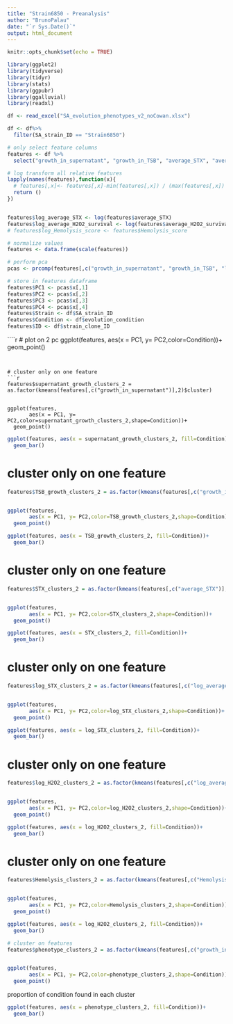 ```yaml
---
title: "Strain6850 - Preanalysis"
author: "BrunoPalau"
date: "`r Sys.Date()`"
output: html_document
---
```


```r
knitr::opts_chunk$set(echo = TRUE)
```

```r
library(ggplot2)
library(tidyverse)
library(tidyr)
library(stats)
library(ggpubr)
library(ggalluvial)
library(readxl)
```

```r
df <- read_excel("SA_evolution_phenotypes_v2_noCowan.xlsx")
```

```r
df <- df%>%
  filter(SA_strain_ID == "Strain6850")

# only select feature columns
features <- df %>%
  select("growth_in_supernatant", "growth_in_TSB", "average_STX", "average_H2O2_survival","Hemolysis_score")

# log transform all relative features
lapply(names(features),function(x){
  # features[,x]<- features[,x]-min(features[,x]) / (max(features[,x]) - min(features[,x]))
  return ()
})


features$log_average_STX <- log(features$average_STX)
features$log_average_H2O2_survival <- log(features$average_H2O2_survival)
# features$log_Hemolysis_score <- features$Hemolysis_score

# normalize values
features <- data.frame(scale(features))

# perform pca
pcas <- prcomp(features[,c("growth_in_supernatant", "growth_in_TSB", "log_average_STX", "log_average_H2O2_survival","Hemolysis_score")])

# store in features dataframe
features$PC1 <- pcas$x[,1]
features$PC2 <- pcas$x[,2]
features$PC3 <- pcas$x[,3]
features$PC4 <- pcas$x[,4]
features$Strain <- df$SA_strain_ID
features$Condition <- df$evolution_condition
features$ID <- df$strain_clone_ID
```



````r
# plot on 2 pc
ggplot(features,
       aes(x = PC1, y= PC2,color=Condition))+
  geom_point()

```


# cluster only on one feature
```r
features$supernatant_growth_clusters_2 = as.factor(kmeans(features[,c("growth_in_supernatant")],2)$cluster)


ggplot(features,
       aes(x = PC1, y= PC2,color=supernatant_growth_clusters_2,shape=Condition))+
  geom_point()

```
```r
ggplot(features, aes(x = supernatant_growth_clusters_2, fill=Condition))+
  geom_bar()
```
# cluster only on one feature
```r
features$TSB_growth_clusters_2 = as.factor(kmeans(features[,c("growth_in_TSB")],2)$cluster)


ggplot(features,
       aes(x = PC1, y= PC2,color=TSB_growth_clusters_2,shape=Condition))+
  geom_point()

```
```r
ggplot(features, aes(x = TSB_growth_clusters_2, fill=Condition))+
  geom_bar()
```
# cluster only on one feature
```r
features$STX_clusters_2 = as.factor(kmeans(features[,c("average_STX")],2)$cluster)


ggplot(features,
       aes(x = PC1, y= PC2,color=STX_clusters_2,shape=Condition))+
  geom_point()

```

```r
ggplot(features, aes(x = STX_clusters_2, fill=Condition))+
  geom_bar()
```


# cluster only on one feature
```r
features$log_STX_clusters_2 = as.factor(kmeans(features[,c("log_average_STX")],2)$cluster)


ggplot(features,
       aes(x = PC1, y= PC2,color=log_STX_clusters_2,shape=Condition))+
  geom_point()

```

```r
ggplot(features, aes(x = log_STX_clusters_2, fill=Condition))+
  geom_bar()
```


# cluster only on one feature
```r
features$log_H2O2_clusters_2 = as.factor(kmeans(features[,c("log_average_H2O2_survival")],2)$cluster)


ggplot(features,
       aes(x = PC1, y= PC2,color=log_H2O2_clusters_2,shape=Condition))+
  geom_point()

```

```r
ggplot(features, aes(x = log_H2O2_clusters_2, fill=Condition))+
  geom_bar()
```

# cluster only on one feature
```r
features$Hemolysis_clusters_2 = as.factor(kmeans(features[,c("Hemolysis_score")],2)$cluster)


ggplot(features,
       aes(x = PC1, y= PC2,color=Hemolysis_clusters_2,shape=Condition))+
  geom_point()

```

```r
ggplot(features, aes(x = log_H2O2_clusters_2, fill=Condition))+
  geom_bar()
```


```r
# cluster on features
features$phenotype_clusters_2 = as.factor(kmeans(features[,c("growth_in_supernatant", "growth_in_TSB", "log_average_STX", "log_average_H2O2_survival","Hemolysis_score")],2)$cluster)


ggplot(features,
       aes(x = PC1, y= PC2,color=phenotype_clusters_2,shape=Condition))+
  geom_point()

```


proportion of condition found in each cluster
```r
ggplot(features, aes(x = phenotype_clusters_2, fill=Condition))+
  geom_bar()
```
